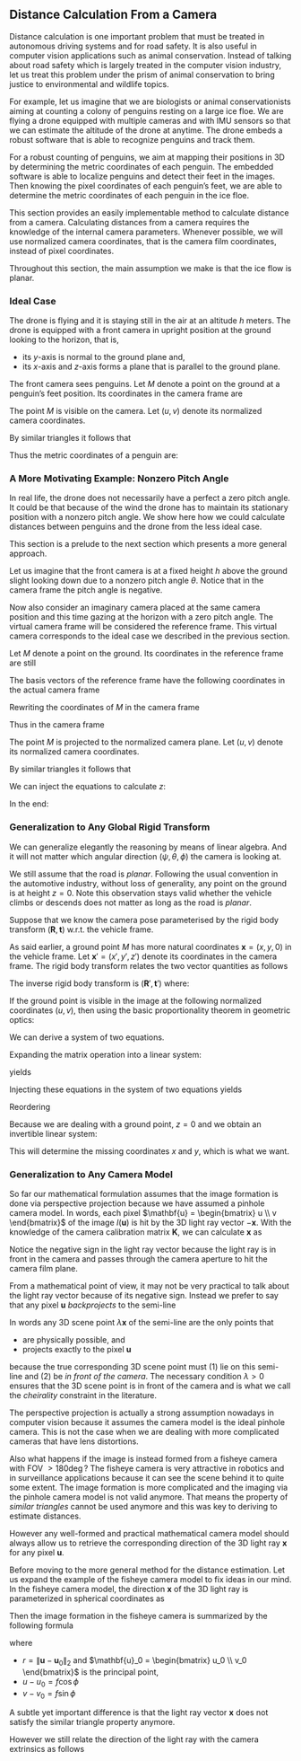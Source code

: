 ## Distance Calculation From a Camera

Distance calculation is one important problem that must be treated in autonomous
driving systems and for road safety. It is also useful in computer vision
applications such as animal conservation. Instead of talking about road safety
which is largely treated in the computer vision industry, let us treat this
problem under the prism of animal conservation to bring justice to environmental
and wildlife topics.

For example, let us imagine that we are biologists or animal conservationists
aiming at counting a colony of penguins resting on a large ice floe. We are
flying a drone equipped with multiple cameras and with IMU sensors so that we
can estimate the altitude of the drone at anytime. The drone embeds a robust
software that is able to recognize penguins and track them.

For a robust counting of penguins, we aim at mapping their positions in 3D by
determining the metric coordinates of each penguin. The embedded software is
able to localize penguins and detect their feet in the images. Then knowing the
pixel coordinates of each penguin's feet, we are able to determine the metric
coordinates of each penguin in the ice floe.

This section provides an easily implementable method to calculate distance from
a camera. Calculating distances from a camera requires the knowledge of the
internal camera parameters. Whenever possible, we will use normalized camera
coordinates, that is the camera film coordinates, instead of pixel coordinates.

Throughout this section, the main assumption we make is that the ice flow is
planar.

### Ideal Case

The drone is flying and it is staying still in the air at an altitude $h$
meters. The drone is equipped with a front camera in upright position at the
ground looking to the horizon, that is,

- its $y$-axis is normal to the ground plane and,
- its $x$-axis and $z$-axis forms a plane that is parallel to the ground plane.

The front camera sees penguins. Let $M$ denote a point on the ground at a
penguin's feet position. Its coordinates in the camera frame are

\begin{equation}
  M = x\ \mathbf{i} + h\ \mathbf{j} + z\ \mathbf{k}
\end{equation}

The point $M$ is visible on the camera. Let $(u, v)$ denote its normalized
camera coordinates.

By similar triangles it follows that

\begin{equation}
  \frac{u}{x} = \frac{v}{h} = \frac{1}{z}
\end{equation}

Thus the metric coordinates of a penguin are:

\begin{equation}
  \left\{
  \begin{array}{ccl}
    x &=& \frac{u}{v} h \\
    y &=& h \\
    z &=& \frac{1}{v} h
  \end{array}
  \right.
\end{equation}

### A More Motivating Example: Nonzero Pitch Angle

In real life, the drone does not necessarily have a perfect a zero pitch angle.
It could be that because of the wind the drone has to maintain its stationary
position with a nonzero pitch angle. We show here how we could calculate
distances between penguins and the drone from the less ideal case.

This section is a prelude to the next section which presents a more general
approach.

Let us imagine that the front camera is at a fixed height $h$ above the ground
slight looking down due to a nonzero pitch angle $\theta$. Notice that in the
camera frame the pitch angle is negative.

Now also consider an imaginary camera placed at the same camera position and
this time gazing at the horizon with a zero pitch angle. The virtual camera
frame will be considered the reference frame. This virtual camera corresponds to
the ideal case we described in the previous section.

Let $M$ denote a point on the ground. Its coordinates in the reference frame are
still

\begin{equation}
  M = x\ \mathbf{i} + h\ \mathbf{j} + z\ \mathbf{k}
\end{equation}

The basis vectors of the reference frame have the following
coordinates in the actual camera frame

\begin{equation}
  \begin{array}{ccl}
  \mathbf{i} &=&  \mathbf{i}_C \\
  \mathbf{j} &=&  \cos\theta\ \mathbf{j}_C + \sin\theta\ \mathbf{k}_C \\
  \mathbf{k} &=& -\sin\theta\ \mathbf{j}_C + \cos\theta\ \mathbf{k}_C
  \end{array}
\end{equation}

Rewriting the coordinates of $M$ in the camera frame

\begin{equation}
  \begin{array}{ccl}
  M &=& x\ \mathbf{i}_C +
        h (\cos\theta\ \mathbf{j}_C + \sin\theta\ \mathbf{k}_C) +
        z (-\sin\theta\ \mathbf{j}_C + \cos\theta\ \mathbf{k}_C) \\

  M &=& x\ \mathbf{i}_C +
        (h \cos\theta - z \sin\theta)\ \mathbf{j}_C +
        (h \sin\theta + z\cos\theta)\ \mathbf{k}_C \\
  \end{array}
\end{equation}

Thus in the camera frame

\begin{equation}
  \begin{array}{ccl}
  x_C &=& x \\
  y_C &=& h \cos\theta - z \sin\theta \\
  z_C &=& h \sin\theta + z\cos\theta \\
  \end{array}
\end{equation}

The point $M$ is projected to the normalized camera plane. Let $(u,
v)$ denote its normalized camera coordinates.

By similar triangles it follows that

\begin{equation}
  \frac{u}{x_C} = \frac{v}{y_C} = \frac{1}{z_C}
\end{equation}


We can inject the equations to calculate $z$:

\begin{align*}
  v &= \frac{y_C}{z_C} \\
  v &= \frac{h \cos\theta - z \sin\theta}{h \sin\theta + z\cos\theta} \\
  v (h \sin\theta + z\cos\theta) &= h \cos\theta - z \sin\theta \\
  z (v\cos\theta + \sin\theta) &= h (\cos\theta - v \sin\theta)
\end{align*}

In the end:

\begin{equation}
  z = h \frac{\cos\theta - v \sin\theta}{\sin\theta + v\cos\theta} \\
\end{equation}

### Generalization to Any Global Rigid Transform

We can generalize elegantly the reasoning by means of linear algebra. And it
will not matter which angular direction $(\psi, \theta, \phi)$ the camera
is looking at.

We still assume that the road is *planar*. Following the usual convention in the
automotive industry, without loss of generality, any point on the ground is at
height $z = 0$. Note this observation stays valid whether the vehicle
climbs or descends does not matter as long as the road is *planar*.

Suppose that we know the camera pose parameterised by the rigid body transform
$(\mathbf{R}, \mathbf{t})$ w.r.t. the vehicle frame.

As said earlier, a ground point $M$ has more natural coordinates $\mathbf{x} =
(x, y, 0)$ in the vehicle frame. Let $\mathbf{x}'= (x', y', z')$ denote its
coordinates in the camera frame. The rigid body transform relates the two vector
quantities as follows

\begin{equation}
  \mathbf{x} = \mathbf{R} \mathbf{x}' + \mathbf{t} \\
\end{equation}

The inverse rigid body transform is $(\mathbf{R}', \mathbf{t}')$
where:

\begin{equation}
  \begin{aligned}
  \mathbf{R}' &= \mathbf{R}^T \\
  \mathbf{t}' &= -\mathbf{R}^T \mathbf{t} \\
  \mathbf{x}' &= \mathbf{R}' \mathbf{x} + \mathbf{t}' \\
  \end{aligned}
\end{equation}

If the ground point is visible in the image at the following normalized
coordinates $(u, v)$, then using the basic proportionality theorem in
geometric optics:

\begin{equation}
  \frac{u}{x'} = \frac{v}{y'} = \frac{1}{z'},
\end{equation}

We can derive a system of two equations.

\begin{equation}
  \left\{ \begin{array}{lll}
  u z' - x' &=& 0 \\
  v z' - y' &=& 0 \\
  \end{array} \right.
\end{equation}

Expanding the matrix operation into a linear system:

\begin{equation}
  \mathbf{x}' = \mathbf{R}' \mathbf{x} + \mathbf{t}' \\
\end{equation}

yields

\begin{equation}
  \left\{ \begin{array}{lll}
  x' &=& r'_{11} x + r'_{12} y + r'_{13} z + t'_{1}\\
  y' &=& r'_{21} x + r'_{22} y + r'_{23} z + t'_{2}\\
  z' &=& r'_{31} x + r'_{32} y + r'_{33} z + t'_{3}\\
  \end{array} \right.
\end{equation}

Injecting these equations in the system of two equations yields

\begin{equation}
  \left\{ \begin{array}{lll}
  u (r'_{31} x + r'_{32} y + r'_{33} z + t'_{3}) -
    (r'_{11} x + r'_{12} y + r'_{13} z + t'_{1})  &=& 0 \\

  v (r'_{31} x + r'_{32} y + r'_{33} z + t'_{3}) -
    (r'_{21} x + r'_{22} y + r'_{23} z + t'_{2}) &=& 0\\
  \end{array} \right.
\end{equation}

Reordering

\begin{equation}
  \left\{ \begin{array}{lll}
  (u r'_{31} - r'_{11}) x - (u r'_{32} - r'_{12}) y + (u r'_{33} - r'_{13}) z
  &=& t'_{1} - u t'_{3} \\

  (v r'_{31} - r'_{21}) x - (v r'_{32} - r'_{22}) y + (v r'_{33} - r'_{23}) z
  &=& t'_{2} - v t'_{3}  \\
  \end{array} \right.
\end{equation}

Because we are dealing with a ground point, $z = 0$ and we obtain an
invertible linear system:

:::puzzle
:::{.proposition name="Distance Calculation"}
\begin{equation}
  \left\{ \begin{array}{lll}
  (u r'_{31} - r'_{11}) x - (u r'_{32} - r'_{12}) y &=& t'_{1} - u t'_{3} \\
  (v r'_{31} - r'_{21}) x - (v r'_{32} - r'_{22}) y &=& t'_{2} - v t'_{3} \\
  \end{array} \right.
\end{equation}
:::
:::

This will determine the missing coordinates $x$ and $y$, which is
what we want.

### Generalization to Any Camera Model

So far our mathematical formulation assumes that the image formation is done via
perspective projection because we have assumed a pinhole camera model. In words,
each pixel $\mathbf{u} = \begin{bmatrix} u \\ v \end{bmatrix}$ of the image
$I(\mathbf{u})$ is hit by the 3D light ray vector $-\mathbf{x}$. With the
knowledge of the camera calibration matrix $\mathbf{K}$, we can calculate
$\mathbf{x}$ as

\begin{equation}
  \mathbf{x} = \mathbf{K}^{-1} \begin{bmatrix} \mathbf{u} \\ 1 \end{bmatrix},
\end{equation}

Notice the negative sign in the light ray vector because the light ray is in
front in the camera and passes through the camera aperture to hit the camera
film plane.

From a mathematical point of view, it may not be very practical to talk about
the light ray vector because of its negative sign. Instead we prefer to say that
any pixel $\mathbf{u}$ *backprojects* to the semi-line

\begin{equation}
  \{ \lambda \mathbf{x} : \lambda > 0 \}.
\end{equation}

In words any 3D scene point $\lambda \mathbf{x}$ of the semi-line are the only
points that

- are physically possible, and
- projects exactly to the pixel $\mathbf{u}$

because the true corresponding 3D scene point must (1) lie on this semi-line and
(2) be *in front of the camera*. The necessary condition $\lambda > 0$ ensures
that the 3D scene point is in front of the camera and is what we call the
*cheirality* constraint in the literature.

The perspective projection is actually a strong assumption nowadays in computer
vision because it assumes the camera model is the ideal pinhole camera. This is
not the case when we are dealing with more complicated cameras that have lens
distortions.

Also what happens if the image is instead formed from a fisheye camera with FOV
$> 180 \deg$? The fisheye camera is very attractive in robotics and in
surveillance applications because it can see the scene behind it to quite some
extent. The image formation is more complicated and the imaging via the pinhole
camera model is not valid anymore. That means the property of *similar
triangles* cannot be used anymore and this was key to deriving to estimate
distances.

However any well-formed and practical mathematical camera model should always
allow us to retrieve the corresponding direction of the 3D light ray
$\mathbf{x}$ for any pixel $\mathbf{u}$.

Before moving to the more general method for the distance estimation. Let us
expand the example of the fisheye camera model to fix ideas in our mind. In the
fisheye camera model, the direction $\mathbf{x}$ of the 3D light ray is
parameterized in spherical coordinates as

\begin{equation}
\mathbf{x} =
\begin{bmatrix}
  \cos \phi \cos \theta \\
  \sin \phi \cos \theta \\
  \sin \theta
\end{bmatrix}
\end{equation}

Then the image formation in the fisheye camera is summarized by the following formula
\begin{equation}
  r = 2 f \tan \frac{\theta}{2}
\end{equation}

where

- $r = \| \mathbf{u} - \mathbf{u}_0 \|_2$ and $\mathbf{u}_0 = \begin{bmatrix}
u_0 \\ v_0 \end{bmatrix}$ is the principal point,
- $u - u_0 = f \cos \phi$
- $v - v_0 = f \sin \phi$

A subtle yet important difference is that the light ray vector $\mathbf{x}$
does not satisfy the similar triangle property anymore.

However we still relate the direction of the light ray with the camera
extrinsics as follows

\begin{equation}
  \mathbf{R} \mathbf{x}_W + \mathbf{t} = \lambda \mathbf{x}
\end{equation}
